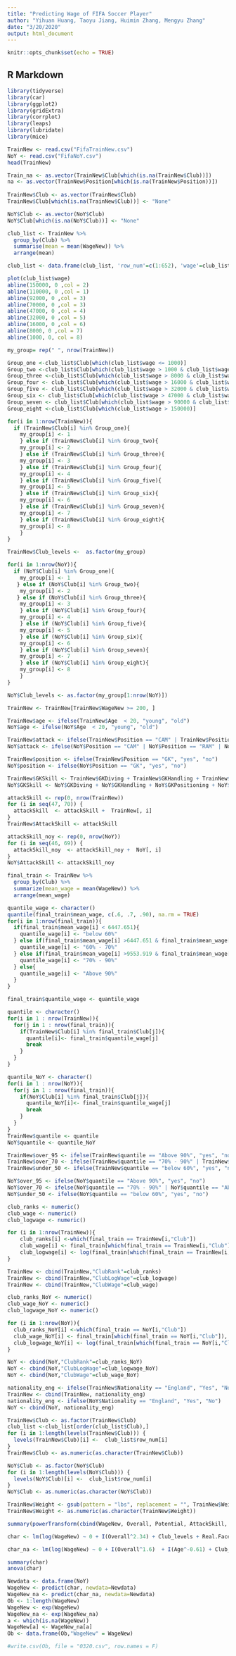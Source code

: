 ```yaml
---
title: "Predicting Wage of FIFA Soccer Player"
author: "Yihuan Huang, Taoyu Jiang, Huimin Zhang, Mengyu Zhang"
date: "3/20/2020"
output: html_document
---
```


```r
knitr::opts_chunk$set(echo = TRUE)
```

## R Markdown

```r
library(tidyverse)
library(car)
library(ggplot2)
library(gridExtra)
library(corrplot)
library(leaps)
library(lubridate)
library(mice)
```

```r
TrainNew <- read.csv("FifaTrainNew.csv")
NoY <- read.csv("FifaNoY.csv")
head(TrainNew)

Train_na <- as.vector(TrainNew$Club[which(is.na(TrainNew$Club))]) 
na <- as.vector(TrainNew$Position[which(is.na(TrainNew$Position))]) 
  
TrainNew$Club <- as.vector(TrainNew$Club) 
TrainNew$Club[which(is.na(TrainNew$Club))] <- "None"

NoY$Club <- as.vector(NoY$Club) 
NoY$Club[which(is.na(NoY$Club))] <- "None"

club_list <- TrainNew %>% 
  group_by(Club) %>% 
  summarise(mean = mean(WageNew)) %>% 
  arrange(mean)

club_list <- data.frame(club_list, 'row_num'=c(1:652), 'wage'=club_list$mean, 'log_wage'=log(club_list$mean))

plot(club_list$wage)
abline(150000, 0 ,col = 2)
abline(110000, 0 ,col = 1)
abline(92000, 0 ,col = 3)
abline(70000, 0 ,col = 3)
abline(47000, 0 ,col = 4)
abline(32000, 0 ,col = 5)
abline(16000, 0 ,col = 6)
abline(8000, 0 ,col = 7)
abline(1000, 0, col = 8)

my_group= rep(" ", nrow(TrainNew))

Group_one <-club_list$Club[which(club_list$wage <= 1000)]
Group_two <-club_list$Club[which(club_list$wage > 1000 & club_list$wage <= 8000)]
Group_three <-club_list$Club[which(club_list$wage > 8000 & club_list$wage <= 16000)]
Group_four <- club_list$Club[which(club_list$wage > 16000 & club_list$wage <= 32000)]
Group_five <- club_list$Club[which(club_list$wage > 32000 & club_list$wage <= 47000)]
Group_six <- club_list$Club[which(club_list$wage > 47000 & club_list$wage <= 90000)]
Group_seven <- club_list$Club[which(club_list$wage > 90000 & club_list$wage <= 150000)]
Group_eight <-club_list$Club[which(club_list$wage > 150000)]

for(i in 1:nrow(TrainNew)){
  if (TrainNew$Club[i] %in% Group_one){
    my_group[i] <- 1
    } else if (TrainNew$Club[i] %in% Group_two){
    my_group[i] <- 2
    } else if (TrainNew$Club[i] %in% Group_three){
    my_group[i] <- 3
    } else if (TrainNew$Club[i] %in% Group_four){
    my_group[i] <- 4
    } else if (TrainNew$Club[i] %in% Group_five){
    my_group[i] <- 5
    } else if (TrainNew$Club[i] %in% Group_six){
    my_group[i] <- 6
    } else if (TrainNew$Club[i] %in% Group_seven){
    my_group[i] <- 7
    } else if (TrainNew$Club[i] %in% Group_eight){
    my_group[i] <- 8
    }
}

TrainNew$Club_levels <-  as.factor(my_group)

for(i in 1:nrow(NoY)){
  if (NoY$Club[i] %in% Group_one){
    my_group[i] <- 1
   } else if (NoY$Club[i] %in% Group_two){
    my_group[i] <- 2
   } else if (NoY$Club[i] %in% Group_three){
    my_group[i] <- 3
    } else if (NoY$Club[i] %in% Group_four){
    my_group[i] <- 4
    } else if (NoY$Club[i] %in% Group_five){
    my_group[i] <- 5
    } else if (NoY$Club[i] %in% Group_six){
    my_group[i] <- 6
    } else if (NoY$Club[i] %in% Group_seven){
    my_group[i] <- 7
    } else if (NoY$Club[i] %in% Group_eight){
    my_group[i] <- 8
    }
}

NoY$Club_levels <- as.factor(my_group[1:nrow(NoY)])

TrainNew <- TrainNew[TrainNew$WageNew >= 200, ]

TrainNew$age <- ifelse(TrainNew$Age  < 20, "young", "old")
NoY$age <- ifelse(NoY$Age  < 20, "young", "old")

TrainNew$attack <- ifelse(TrainNew$Position == "CAM" | TrainNew$Position == "RAM" | TrainNew$Position == "LAM", "attack", "not_attack")
NoY$attack <- ifelse(NoY$Position == "CAM" | NoY$Position == "RAM" | NoY$Position == "LAM", "attack", "not_attack")

TrainNew$position <- ifelse(TrainNew$Position == "GK", "yes", "no")
NoY$position <- ifelse(NoY$Position == "GK", "yes", "no")

TrainNew$GKSkill <- TrainNew$GKDiving + TrainNew$GKHandling + TrainNew$GKPositioning + TrainNew$GKReflexes + TrainNew$GKKicking
NoY$GKSkill <- NoY$GKDiving + NoY$GKHandling + NoY$GKPositioning + NoY$GKReflexes + NoY$GKKicking

attackSkill <- rep(0, nrow(TrainNew))
for (i in seq(47, 70)) {
  attackSkill  <- attackSkill +  TrainNew[, i]
}
TrainNew$AttackSkill <- attackSkill

attackSkill_noy <- rep(0, nrow(NoY))
for (i in seq(46, 69)) {
  attackSkill_noy  <- attackSkill_noy +  NoY[, i]
}
NoY$AttackSkill <- attackSkill_noy

final_train <- TrainNew %>%
  group_by(Club) %>%
  summarize(mean_wage = mean(WageNew)) %>%
  arrange(mean_wage) 

quantile_wage <- character()
quantile(final_train$mean_wage, c(.6, .7, .90), na.rm = TRUE)
for(i in 1:nrow(final_train)){
  if(final_train$mean_wage[i] < 6447.651){
    quantile_wage[i] <- "below 60%"
  } else if(final_train$mean_wage[i] >6447.651 & final_train$mean_wage[i] < 9553.919){
    quantile_wage[i] <- "60% - 70%"
  } else if(final_train$mean_wage[i] >9553.919 & final_train$mean_wage[i] < 25576.172){
    quantile_wage[i] <- "70% - 90%"
  } else{
    quantile_wage[i] <- "Above 90%"
  }
}

final_train$quantile_wage <- quantile_wage

quantile <- character()
for(i in 1 : nrow(TrainNew)){
  for(j in 1 : nrow(final_train)){
    if(TrainNew$Club[i] %in% final_train$Club[j]){
      quantile[i]<- final_train$quantile_wage[j]
      break
    }
  }
}

quantile_NoY <- character()
for(i in 1 : nrow(NoY)){
  for(j in 1 : nrow(final_train)){
    if(NoY$Club[i] %in% final_train$Club[j]){
      quantile_NoY[i]<- final_train$quantile_wage[j]
      break
    }
  }
}
TrainNew$quantile <- quantile
NoY$quantile <- quantile_NoY

TrainNew$over_95 <- ifelse(TrainNew$quantile == "Above 90%", "yes", "no")
TrainNew$over_70 <- ifelse(TrainNew$quantile == "70% - 90%" | TrainNew$quantile == "Above 95%", "yes", "no")
TrainNew$under_50 <- ifelse(TrainNew$quantile == "below 60%", "yes", "no")

NoY$over_95 <- ifelse(NoY$quantile == "Above 90%", "yes", "no")
NoY$over_70 <- ifelse(NoY$quantile == "70% - 90%" | NoY$quantile == "Above 95%", "yes", "no")
NoY$under_50 <- ifelse(NoY$quantile == "below 60%", "yes", "no")

club_ranks <- numeric()
club_wage <- numeric()
club_logwage <- numeric()

for (i in 1:nrow(TrainNew)){
    club_ranks[i] <-which(final_train == TrainNew[i,"Club"])
    club_wage[i] <- final_train[which(final_train == TrainNew[i,"Club"]), "mean_wage"][[1]]
    club_logwage[i] <- log(final_train[which(final_train == TrainNew[i,"Club"]), "mean_wage"][[1]])
}

TrainNew <- cbind(TrainNew,"ClubRank"=club_ranks)
TrainNew <- cbind(TrainNew,"ClubLogWage"=club_logwage)
TrainNew <- cbind(TrainNew,"ClubWage"=club_wage)

club_ranks_NoY <- numeric()
club_wage_NoY <- numeric()
club_logwage_NoY <- numeric()

for (i in 1:nrow(NoY)){
  club_ranks_NoY[i] <-which(final_train == NoY[i,"Club"])
  club_wage_NoY[i] <- final_train[which(final_train == NoY[i,"Club"]), "mean_wage"][[1]]
  club_logwage_NoY[i] <- log(final_train[which(final_train == NoY[i,"Club"]), "mean_wage"][[1]])
}

NoY <- cbind(NoY,"ClubRank"=club_ranks_NoY)
NoY <- cbind(NoY,"ClubLogWage"=club_logwage_NoY)
NoY <- cbind(NoY,"ClubWage"=club_wage_NoY)

nationality_eng <- ifelse(TrainNew$Nationality == "England", "Yes", "No")
TrainNew <- cbind(TrainNew, nationality_eng)
nationality_eng <- ifelse(NoY$Nationality == "England", "Yes", "No")
NoY <- cbind(NoY, nationality_eng)

TrainNew$Club <- as.factor(TrainNew$Club)
club_list <-club_list[order(club_list$Club),]
for (i in 1:length(levels(TrainNew$Club))) {
  levels(TrainNew$Club)[i] <-  club_list$row_num[i]
}
TrainNew$Club <- as.numeric(as.character(TrainNew$Club))

NoY$Club <- as.factor(NoY$Club)
for (i in 1:length(levels(NoY$Club))) {
  levels(NoY$Club)[i] <-  club_list$row_num[i]
}
NoY$Club <- as.numeric(as.character(NoY$Club))

TrainNew$Weight <- gsub(pattern = "lbs", replacement = "", TrainNew$Weight)
TrainNew$Weight <- as.numeric(as.character(TrainNew$Weight))
```

```r
summary(powerTransform(cbind(WageNew, Overall, Potential, AttackSkill, Club) ~ 1, data = TrainNew))
```


```r
char <- lm(log(WageNew) ~ 0 + I(Overall^2.34) + Club_levels + Real.Face + age:I(Potential^0.5) + nationality_eng +  attack:I(AttackSkill^3.23) + I(Club^0.83) + position + over_95 + over_70,  data = TrainNew, weight = Overall**2.34)

char_na <- lm(log(WageNew) ~ 0 + I(Overall^1.6)  + I(Age^-0.61) + Club_levels + I(Club^0.81)+ over_95 + over_70,  data = TrainNew, weight = Overall**1.6)

summary(char)
anova(char)

Newdata <- data.frame(NoY)
WageNew <- predict(char, newdata=Newdata)
WageNew_na <- predict(char_na, newdata=Newdata)
Ob <- 1:length(WageNew)
WageNew <- exp(WageNew)
WageNew_na <- exp(WageNew_na)
a <- which(is.na(WageNew))
WageNew[a] <- WageNew_na[a]
Ob <- data.frame(Ob,"WageNew" = WageNew)

#write.csv(Ob, file = "0320.csv", row.names = F)
```

